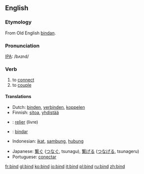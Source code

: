 ==English==

===Etymology===
From Old English [[bindan]].

===Pronunciation===
[[IPA]]: /bʌɪnd/

=== Verb ===
{{irregverb|'''to bind'''
*IPA: /'baɪnt/|'''[[binds]]'''|'''[[bound]]'''|'''[[bound]]'''|'''[[binding]]'''}}
# to [[connect]]
# to [[couple]]
==== Translations ====
{{top}}
*Dutch: [[binden]], [[verbinden]], [[koppelen]]
*Finnish: [[sitoa]], [[yhdistää]]
* {{fr}}: [[relier]] (livre)
* {{io}}: [[bindar]]
*Indonesian: [[ikat]], [[sambung]], [[hubung]]
{{mid}}
*Japanese: [[繋ぐ]] ([[つなぐ]], tsunagu), [[繋げる]] ([[つなげる]], tsunageru)
*Portuguese: [[conectar]]
{{bottom}}

[[fr:bind]]
[[gl:bind]]
[[ko:bind]]
[[io:bind]]
[[it:bind]]
[[pl:bind]]
[[ru:bind]]
[[zh:bind]]